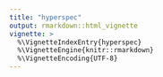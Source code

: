 ```yaml
---
title: "hyperspec"
output: rmarkdown::html_vignette
vignette: >
  %\VignetteIndexEntry{hyperspec}
  %\VignetteEngine{knitr::rmarkdown}
  %\VignetteEncoding{UTF-8}
---
```

